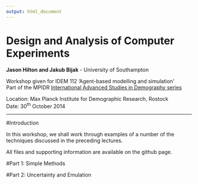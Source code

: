 ```yaml
---
output: html_document
---
```

Design and Analysis of Computer Experiments
========================================================


**Jason Hilton and Jakub Bijak** - University of Southampton 

Workshop given for IDEM 112 'Agent-based modelling and simulation'  
Part of the MPIDR [International Advanced Studies in Demography series](http://www.demogr.mpg.de/en/education_career/international_advanced_studies_in_demography_3279/default.htm)

Location: Max Planck Institute for Demographic Research, Rostock  
Date: 30^th^ October 2014

***

#Introduction 

In this workshop, we shall work through examples of a number of the techniques discussed in the preceding lectures. 

All files and supporting information are available on the github page.


#Part 1: Simple Methods





#Part 2: Uncertainty and Emulation






